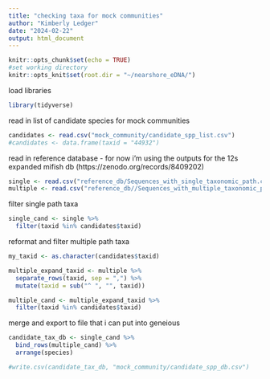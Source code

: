 ```yaml
---
title: "checking taxa for mock communities"
author: "Kimberly Ledger"
date: "2024-02-22"
output: html_document
---
```



```r
knitr::opts_chunk$set(echo = TRUE)
#set working directory 
knitr::opts_knit$set(root.dir = "~/nearshore_eDNA/")
```


load libraries    
```r
library(tidyverse)
```


read in list of candidate species for mock communities 
```r
candidates <- read.csv("mock_community/candidate_spp_list.csv")
#candidates <- data.frame(taxid = "44932")
```

read in reference database - for now i'm using the outputs for the 12s expanded mifish db (https://zenodo.org/records/8409202)
```r
single <- read.csv("reference_db/Sequences_with_single_taxonomic_path.csv")
multiple <- read.csv("reference_db//Sequences_with_multiple_taxonomic_paths.csv")
```

filter single path taxa
```r
single_cand <- single %>%
  filter(taxid %in% candidates$taxid)
```

reformat and filter multiple path taxa
```r
my_taxid <- as.character(candidates$taxid)

multiple_expand_taxid <- multiple %>%
  separate_rows(taxid, sep = ",") %>%
  mutate(taxid = sub("^ ", "", taxid))

multiple_cand <- multiple_expand_taxid %>%
  filter(taxid %in% candidates$taxid)
```

merge and export to file that i can put into geneious 
```r
candidate_tax_db <- single_cand %>%
  bind_rows(multiple_cand) %>%
  arrange(species)

#write.csv(candidate_tax_db, "mock_community/candidate_spp_db.csv")
```



